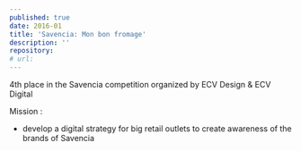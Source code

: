 ```yaml
---
published: true
date: 2016-01
title: 'Savencia: Mon bon fromage'
description: ''
repository: 
# url: 
---
```


4th place in the Savencia competition organized by ECV Design & ECV Digital

Mission :
- develop a digital strategy for big retail outlets to create awareness of the brands of Savencia
